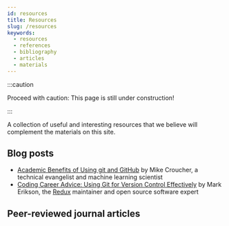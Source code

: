 ```yaml
---
id: resources
title: Resources
slug: /resources
keywords:
  - resources
  - references
  - bibliography
  - articles
  - materials
---
```



:::caution

Proceed with caution: This page is still under construction!

:::

A collection of useful and interesting resources that we believe will complement the materials on this site.

## Blog posts

- [Academic Benefits of Using git and GitHub](https://walkingrandomly.com/?p=6653) by Mike Croucher, a technical evangelist and machine learning scientist
- [Coding Career Advice: Using Git for Version Control Effectively](https://blog.isquaredsoftware.com/2021/01/coding-career-git-usage/) by Mark Erikson, the [Redux](https://redux.js.org/) maintainer and open source software expert

## Peer-reviewed journal articles

<ArticleBibliography />

